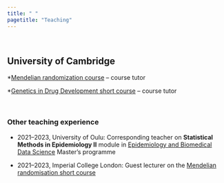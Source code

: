 ```yaml
---
title: " "
pagetitle: "Teaching"
---
```


\
 
 
## University of Cambridge

*[Mendelian randomization course](https://mendelianrandomization.com/index.php/online-course) -- course tutor

*[Genetics in Drug Development short course](https://www.mendelianrandomization.com/index.php/course-genetics-in-drug-development) -- course tutor

\
  
### Other teaching experience

* 2021--2023, University of Oulu: Corresponding teacher on **Statistical Methods in Epidemiology II** module in [Epidemiology and Biomedical Data Science](https://www.oulu.fi/en/apply/masters-epidemiology-and-biomedical-data-science) Master's programme

* 2021--2023, Imperial College London: Guest lecturer on the [Mendelian randomisation short course](https://www.imperial.ac.uk/school-public-health/study/short-courses/mendelian-randomisation/)


<!--
* [Genetics in Drug Development, University of Cambridge (November 2021)](https://onlinesales.admin.cam.ac.uk/conferences-and-events/mrc-biostatistics-unit/mrc-biostatistics-unit-short-courses/genetics-in-drug-development-november-2021)

* [Mendelian randomisation, Imperial College London (May 2021)](https://www.imperial.ac.uk/school-public-health/study/short-courses/mendelian-randomisation/)
-->
